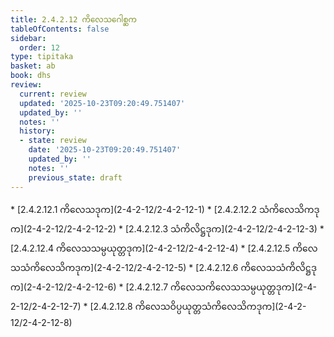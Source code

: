 ```yaml
---
title: 2.4.2.12 ကိလေသဂေါစ္ဆက
tableOfContents: false
sidebar:
  order: 12
type: tipitaka
basket: ab
book: dhs
review:
  current: review
  updated: '2025-10-23T09:20:49.751407'
  updated_by: ''
  notes: ''
  history:
  - state: review
    date: '2025-10-23T09:20:49.751407'
    updated_by: ''
    notes: ''
    previous_state: draft
---
```



<ReviewStatus review={frontmatter.review} showDetails={true} />

<HypothesisAnnotation frontmatter={frontmatter} />

<DynamicBreadcrumb />



<TableOfContents book="dhs" section="2.4.2.12">
* [2.4.2.12.1 ကိလေသဒုက](2-4-2-12/2-4-2-12-1)
* [2.4.2.12.2 သံကိလေသိကဒုက](2-4-2-12/2-4-2-12-2)
* [2.4.2.12.3 သံကိလိဋ္ဌဒုက](2-4-2-12/2-4-2-12-3)
* [2.4.2.12.4 ကိလေသသမ္ပယုတ္တဒုက](2-4-2-12/2-4-2-12-4)
* [2.4.2.12.5 ကိလေသသံကိလေသိကဒုက](2-4-2-12/2-4-2-12-5)
* [2.4.2.12.6 ကိလေသသံကိလိဋ္ဌဒုက](2-4-2-12/2-4-2-12-6)
* [2.4.2.12.7 ကိလေသကိလေသသမ္ပယုတ္တဒုက](2-4-2-12/2-4-2-12-7)
* [2.4.2.12.8 ကိလေသဝိပ္ပယုတ္တသံကိလေသိကဒုက](2-4-2-12/2-4-2-12-8)
</TableOfContents>